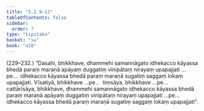 ```yaml
---
title: "5.2.9–12"
tableOfContents: false
sidebar:
  order: 7
type: "tipitaka"
basket: "su"
book: "a10"
---
```



<DynamicBreadcrumb />

<Paragraph type="center" book="a10">
(229–232.)
</Paragraph>

<Paragraph number="1524" book="a10">
“Dasahi, bhikkhave, dhammehi samannāgato idhekacco kāyassa bhedā paraṃ maraṇā apāyaṃ duggatiṃ vinipātaṃ nirayaṃ upapajjati …pe…  idhekacco kāyassa bhedā paraṃ maraṇā sugatiṃ saggaṃ lokaṃ upapajjati. Vīsatiyā, bhikkhave …pe…  tiṃsāya, bhikkhave …pe…  cattārīsāya, bhikkhave, dhammehi samannāgato idhekacco kāyassa bhedā paraṃ maraṇā apāyaṃ duggatiṃ vinipātaṃ nirayaṃ upapajjati …pe…  idhekacco kāyassa bhedā paraṃ maraṇā sugatiṃ saggaṃ lokaṃ upapajjati”.
</Paragraph>